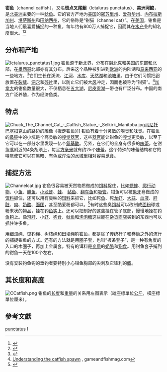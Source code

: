 {{全局僻字|鮰|左“鱼”右“回”}}
{{noteTA
|T=zh-cn:钳鱼; zh-tw:斑真鮰;
|1=zh-cn:钳鱼; zh-tw:斑真鮰; 
|2=zh-cn:斑点叉尾鮰; zh-tw:河內鯰魚; 
}}
{{Speciesbox
| genus = Ictalurus
| species = punctatus
| image = Channel Catfish.jpg
| image_caption = 钳鱼
| status = DD
| authority = （[[康斯坦丁·萨米埃尔·拉菲内克-施马尔茨|拉菲内克]]，1818）
}}

'''钳鱼'''（channel catfish），又名'''斑点叉尾鮰'''（Ictalurus punctatus）、'''美洲河鯰'''，是[[北美洲|北美洲]]主要的一种[[鲶鱼|鲶鱼]]。它的官方产地为[[美国|美国]]的[[密苏里州|密苏里州]]、[[爱荷华州|爱荷华州]]、[[内布拉斯加州|内布拉斯加州]]、[[堪萨斯州|堪萨斯州]]和[[田纳西州|田纳西州]]，它的俗称是“钳猫（channel cat）”。在[[美国|美国]]，钳鱼是当地人们最喜爱捕捉的一种鱼，每年约有800万人捕捉它，因而其在[[水产|水产]]业的知名度很大。<ref name = "Keenan">{{Cite web|url=http://arxiv.org/pdf/1102.4623|title=Length, Weight, and Yield in Channel Catfish, Lake Diane, MI|author=E. Keenan|coauthor=S. Warner; A. Crowe; M. Courtney|year=2011|publisher=Cornell University Library|language=en|accessdate=2011-08-22|archive-date=2019-07-01|archive-url=https://web.archive.org/web/20190701181433/https://arxiv.org/ftp/arxiv/papers/1102/1102.4623.pdf|dead-url=no}}</ref><ref name = "Carlander">{{Cite book|author=Carlander K.D|year=1969|title=''Handbook of freshwater fishery biology''|volume=1|publisher=The Iowa State University Press|location=Ames, Iowa|language=en|accessdate=2011-08-22}}</ref>

==分布和产地==
[[File:Ictalurus_punctatus1.jpg|thumb]]
钳鱼源于[[新北界|新北界]]，分布在[[魁北克|魁北克]]和[[美国|美国]]的东部和北部，在[[墨西哥|墨西哥]]北部亦有其分布。后来这个品种被引进到[[欧洲|欧洲]]的内陆湖和[[马来西亚|马来西亚]]的一些地方。<ref name="umich">{{Cite web|url=http://animaldiversity.ummz.umich.edu/site/accounts/information/Ictalurus_punctatus.html|title=Animal Diversity Web|publisher=Museum of Zoology, University of Michigan|language=en|accessdate=2010-08-22|archive-date=2011-06-09|archive-url=https://web.archive.org/web/20110609035622/http://animaldiversity.ummz.umich.edu/site/accounts/information/Ictalurus_punctatus.html|dead-url=no}}</ref>它们生长在溪流、[[江河|江河]]、[[水库|水库]]、[[天然湖|天然湖]]和[[池塘|池塘]]里。由于它们习惯把[[卵|卵]]放置在[[裂缝|裂缝]]、[[洞穴|洞穴]]和[[碎片|碎片]]里，以防止它们被大[[风|风]]冲走，因而也被称为“钳猫”。<ref>[http://www.gameandfishmag.com/fishing/catfish-fishing/RA_0606_06/ Understanding the catfish spawn] {{Wayback|url=http://www.gameandfishmag.com/fishing/catfish-fishing/RA_0606_06/ |date=20090503111638 }}, gameandfishmag.com</ref>[[加拿大|加拿大]]的钳鱼数量很大，不仅栖息在[[五大湖|五大湖]]，[[尼皮贡湖|尼皮贡湖]]一带也有广泛分布。中国的南方广泛养殖，作为经济鱼类。

==特点==
[[File:Chuck_The_Channel_Cat_-_Catfish_Statue_-_Selkirk_Manitoba.jpg|thumb]][[马尼托巴|马尼托巴]][[塞扣克山|塞扣克山]]的路边的雕像《撵走钳鱼》]]
钳鱼有着十分灵敏的[[嗅觉|嗅觉]]和[[味觉|味觉]]。在钳鱼的[[鼻腔|鼻腔]]中的小坑是个高灵敏的[[嗅觉|嗅觉]][[器官|器官]]，这些[[器官|器官]]能让钳鱼的[[嗅觉|嗅觉]]更灵敏，以至于它可以在一部分水里发现一亿个[[氨基酸|氨基酸]]。另外，在它们的全身有很多的[[味蕾|味蕾]]。在钳鱼[[嘴|嘴]]附近的4条胡须上，每[[平方毫米|平方毫米]]就有约25个[[味蕾|味蕾]]。这个特殊的味蕾结构和它的嗅觉使它可以在黑暗、有色或浑浊的[[水域|水域]]里相对容易[[觅食|觅食]]。

==捕捉方法==
[[File:Channelcat.jpg|thumb]]
钳鱼很容易被天然物质做成的[[饵料|饵料]]捉住，比如[[蟋蟀|蟋蟀]]、[[爬行动物|爬行动物]]、小[[鱼|鱼]]、[[鲱鱼|鲱鱼]]、[[小龙虾|小龙虾]]、[[蛙|蛙]]、 [[鲇鱼|鲇鱼]]、[[翻车鱼|翻车鱼]]和[[吸管|吸管]]。钳鱼可以被[[象牙|象牙]]皂做成的[[饵料|饵料]]抓住，还可以用有臭味的[[饵料|饵料]]来抓它，比如死[[鱼|鱼]]、死[[龙虾|龙虾]]、[[大蒜|大蒜]]、[[血液|血液]]、[[肝脏|肝脏]]、[[肉|肉]]、[[奶酪|奶酪]]、[[面团|面团]]，甚至酷爱粉都可以。<ref>{{Cite web|url=http://www.gameandfishmag.com/fishing/catfish-fishing/gf_aa086704a/|title=Off-The-Wall Baits for Persnickety Catfish|publisher=gameandfishmag.com|language=en|accessdate=2010-08-22|deadurl=yes|archiveurl=https://web.archive.org/web/20090413035302/http://www.gameandfishmag.com/fishing/catfish-fishing/gf_aa086704a/|archivedate=2009-04-13}}</ref>有时这些臭[[饵料|饵料]]可以改制成[[面粉|面粉]]球或粉末状的物品，挂在钓[[鱼钩|鱼钩]]上。还可以把制好的这些挂在管子底部，慢慢地拴在钓[[鱼钩|鱼钩]]上。像[[鸡肝|鸡肝]]、小[[虾|虾]]、[[狗食|狗食]]、[[鱿鱼|鱿鱼]]和[[泡泡糖|泡泡糖]]这些能在[[杂货商店|杂货商店]]买到的东西也可以抓住许多鱼。

用细颈绳、曳钓绳、树枝绳和田埂绳钓钳鱼，都是除了传统杆子和卷筒之外的流行的捕捉钳鱼的方式。还有的方法就是用圈子套，也叫“板条套子”，是一种有角度的入口的木圈子，再加上金属套。特有的饵料是[[变质|变质]]的[[奶酪|奶酪]]和[[狗食|狗食]]。用钳鱼套子捕到的钳鱼一天在100个左右。

没有安装钓鱼钩的垂钓者要特别小心钳鱼胸部的尖刺及它锋利的[[鳍|鳍]]。

==其长度和高度==
[[File:CCatfish.png|thumb]]
钳鱼的[[长度|长度]]和[[重量|重量]]的关系用左图表示（縱座標單位[[公斤|公斤]]，橫座標單位厘米）。

==參考文獻==
{{commons category|Ictalurus punctatus}}
{{reflist}}
{{Taxonbar}}

[[Category:真鮰属|punctatus]]
[[Category:1818年描述的鱼类|I]]